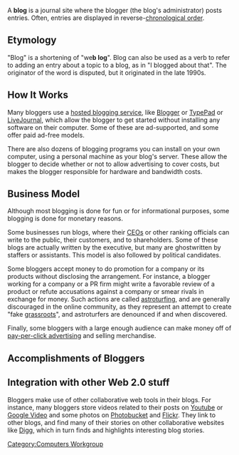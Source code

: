 A '''blog''' is a journal site where the blogger (the blog's administrator) posts entries.  Often, entries are displayed in reverse-[[chronological order]].  

==Etymology==
"Blog" is a shortening of "we'''b log'''".  Blog can also be used as a verb to refer to adding an entry about a topic to a blog, as in "I blogged about that".  The originator of the word is disputed, but it originated in the late 1990s.

==How It Works==
Many bloggers use a [[hosted blogging service]], like [[Blogger]] or [[TypePad]] or [[LiveJournal]], which allow the blogger to get started without installing any software on their computer.  Some of these are ad-supported, and some offer paid ad-free models.

There are also dozens of blogging programs you can install on your own computer, using a personal machine as your blog's server.  These allow the blogger to decide whether or not to allow advertising to cover costs, but makes the blogger responsible for hardware and bandwidth costs.

==Business Model==
Although most blogging is done for fun or for informational purposes, some blogging is done for monetary reasons.

Some businesses run blogs, where their [[Chief Executive Officer|CEOs]] or other ranking officials can write to the public, their customers, and to shareholders.  Some of these blogs are actually written by the executive, but many are ghostwritten by staffers or assistants.  This model is also followed by political candidates.

Some bloggers accept money to do promotion for a company or its products without disclosing the arrangement.  For instance, a blogger working for a company or a PR firm might write a favorable review of a product or refute accusations against a company or smear rivals in exchange for money.  Such actions are called [[astroturfing]], and are generally discouraged in the online community, as they represent an attempt to create "fake [[grassroots (politics)|grassroots]]", and astroturfers are denounced if and when discovered.

Finally, some bloggers with a large enough audience can make money off of [[pay-per-click advertising]] and selling merchandise.

==Accomplishments of Bloggers==

==Integration with other Web 2.0 stuff==
Bloggers make use of other collaborative web tools in their blogs.  For instance, many bloggers store videos related to their posts on [[Youtube]] or [[Google Video]] and some photos on [[Photobucket]] and [[Flickr]].  They link to other blogs, and find many of their stories on other collaborative websites like [[Digg]], which in turn finds and highlights interesting blog stories.

[[Category:Computers Workgroup]]